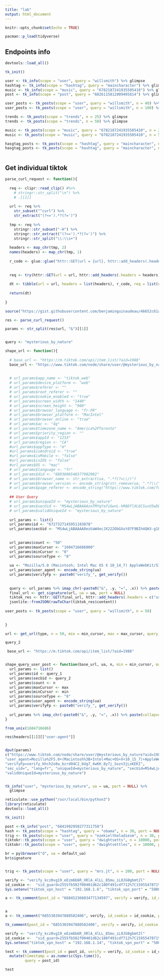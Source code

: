 ```yaml
---
title: "lab"
output: html_document
---
```


```r
knitr::opts_chunk$set(echo = TRUE)

pacman::p_load(tidyverse)
```

## Endpoints info


```r
devtools::load_all()

tk_init()

user <- tk_info(scope = "user", query = "willsmith") %>% glimpse
hashtag <- tk_info(scope = "hashtag", query = "maincharacter") %>% glimpse
music <- tk_info(scope = "music", query = "6782187241935505410") %>% glimpse
post <- tk_info(scope = "post", query = "6826115812009495814") %>% glimpse

user_posts <- tk_posts(scope = "user", query = "willsmith", n = 40) %>% glimpse
user_posts <- tk_posts(scope = "user", query = "willsmith", n = 100) %>% glimpse

trends <- tk_posts(scope = "trends", n = 25) %>% glimpse
trends <- tk_posts(scope = "trends", n = 50) %>% glimpse

music <- tk_posts(scope = "music", query = "6782187241935505410", n = 25) %>% glimpse
music <- tk_posts(scope = "music", query = "6782187241935505410", n = 50) %>% glimpse

hasgtag_posts <- tk_posts(scope = "hashtag", query = "maincharacter", n = 20) %>% glimpse
hasgtag_posts <- tk_posts(scope = "hashtag", query = "maincharacter", n = 50) %>% glimpse



```


## Get individual tiktok


```r
parse_curl_request <- function(){
  
  req <- clipr::read_clip() #%>%
    # stringr::str_split("\n") %>%
    # .[[1]]
  
  url <- req %>% 
    str_subset("^curl") %>%
    str_extract("(?<=').*?(?=')")
  
  tmp <- req %>%
    stringr::str_subset("-H") %>%
    stringr::str_extract("(?<=').*?(?=')") %>%
    stringr::str_split("\\:\\s+") 
  
  headers <- map_chr(tmp, 2)
  names(headers) <- map_chr(tmp, 1)
  
  r_code <- glue::glue("httr::GET(url = {url}, httr::add_headers(.headers = {paste(capture.output(dput(headers)), collapse = '')}))")
  
  
  req <- try(httr::GET(url = url, httr::add_headers(.headers = headers)))
  
  dt <- tibble(url = url, headers = list(headers), r_code, req = list(req)) 
  
  return(dt)
  
}
```


```r
source("https://gist.githubusercontent.com/benjaminguinaudeau/46652c61adee4469899a4026b873d07c/raw/5a3a46e99334990907b65a3d315680bf99e515d2/parse_curl_reqest.R")

res <- parse_curl_request()

params <- str_split(res$url, "&")[[1]]


query <- "mysterious_by_nature"

shape_url <- function(){
  
  # base_url <- "https://m.tiktok.com/api/item_list/?aid=1988"
  base_url <- "https://www.tiktok.com/node/share/user/@mysterious_by_nature?aid=1988"
  
  
  # url_params$app_name <- "tiktok_web"     
  # url_params$device_platform <- "web"     
  # url_params$referer <- ""  
  # url_params$root_referer <- ""           
  # url_params$cookie_enabled <- "true"  
  # url_params$screen_width <- "1440"       
  # url_params$screen_height <- "900"       
  # url_params$browser_language <- "fr-FR"  
  # url_params$browser_platform <- "MacIntel" 
  # url_params$browser_online <- "true"                                                                                                 
  # url_params$ac <- "4g"             
  # url_params$timezone_name <- "America%2FToronto"                                                                                                       
  # url_params$priority_region <- ""  
  # url_params$appId <- "1233"                                                         
  # url_params$region <- "CA"                                                          
  #url_params$appType <- "m"                                                          
  #url_params$isAndroid <- "true"                                                    
  #url_params$isMobile <- "false"                                                     
  #url_params$isIOS <- "false"                                                        
  #url_params$OS <- "mac"     
  # url_params$language <- "fr" 
  # url_params$did <- "6893606546577982982"   
  # url_params$browser_name <- str_extract(ua, ".*?(?=\\/)")
  # url_params$browser_version <- encode_string(str_remove(ua, ".*?\\/"))
  # url_params$page_referer <- encode_string("https://www.tiktok.com/foryou")   
  
  ## User Query
  # url_params$uniqueId <- "mysterious_by_nature"
  # url_params$secUid <- "MS4wLjABAAAAzoTMYqYafiGwnL-hR8DflXL6CSuvU5wDLmz5NdxchWbbR0XL7XuYWq-4XRb4_ldr"
  # url_params$validUniqueId <- "mysterious_by_nature"
  
  url_params <- list()  
  url_params$id <- "6727327145951183878"
  url_params$secUid <- "MS4wLjABAAAA8ezUaW4ecJX222ObGXxt07F9BIh4QH3-g1P1DHyChT2LLi2cn-vAE2R53-H672ZO"
  
  
  url_params$count <- "50"
  url_params$maxCursor <- "1604716686000"
  url_params$minCursor <- "0"
  url_params$sourceType <- "8"
   
  ua <- "Mozilla/5.0 (Macintosh; Intel Mac OS X 10_14_7) AppleWebKit/537.36 (KHTML, like Gecko) Chrome/86.0.4240.198 Safari/537.36"
  url_params$user_agent <- encode_string(ua)
  url_params$verifyFp <- paste0("verify_", get_verify())
                
  
  query <- url_params %>% imap_chr(~paste0("&", .y, "=", .x)) %>% paste(collapse = "")  %>% paste0(base_url, .)
  final_url <- get_signature(url, ua = ua, port = NULL)
  tiktok_res <- httr::GET(final_url, httr::add_headers(.headers = c("user-agent" = ua)))
  jsonlite::fromJSON(rawToChar(tiktok_res$content))
  
user_posts <- tk_posts(scope = "user", query = "willsmith", n = 50)
  
  
}

url <- get_url(type, n = 50, min = min_cursor, max = max_cursor, query_1 = query_1, query_2 = query_2, verify = verify) %>% shape_query_info(ua)

query_2

 base_url <- "https://m.tiktok.com/api/item_list/?aid=1988"


shape_query_user_post <- function(base_url, ua, n, min = min_cursor, max = max_cursor, query_1 = query_1, query_2 = query_2){
  url_params <- list()  
  url_params$id <- query_1
  url_params$secUid <- query_2
  url_params$count <- n
  url_params$maxCursor <- max
  url_params$minCursor <- min
  url_params$sourceType <- "8"
  url_params$user_agent <- encode_string(ua)
  url_params$verifyFp <- paste0("verify_", get_verify())
  
  url_params %>% imap_chr(~paste0("&", .y, "=", .x)) %>% paste(collapse = "")  %>% paste0(base_url, .)
}

from_unix(1604716686)

res$headers[[1]][["user-agent"]]


dput(params)
c("https://www.tiktok.com/node/share/user/@mysterious_by_nature?aid=1988", 
"user_agent=Mozilla%2F5.0+(Macintosh%3B+Intel+Mac+OS+X+10_15_7)+AppleWebKit%2F537.36+(KHTML,+like+Gecko)+Chrome%2F86.0.4240.198+Safari%2F537.36", 
"verifyFp=verify_khch2o8a_bzrd04C2_bUg7_4wKH_8y7j_Sozn3jLxKEKI", 
"sec_uid=", "lang=fr", "uniqueId=mysterious_by_nature", "secUid=MS4wLjABAAAAzoTMYqYafiGwnL-hR8DflXL6CSuvU5wDLmz5NdxchWbbR0XL7XuYWq-4XRb4_ldr", 
"validUniqueId=mysterious_by_nature")


tk_info("user", "mysterious_by_nature", ua = ua, port = NULL) %>%
  glimpse
```



```r
reticulate::use_python("/usr/local/bin/python3")
library(reticulate)
devtools::load_all()

tk_init()

post <-tk_info("post", "6841992950277311750")
hash <- tk_posts(scope = "hashtag", query = "obama", n = 30, port = NULL, verbose = F)
trig <- tk_posts(scope = "user", query = "ezekieltheladiesm", n = 30, port = NULL, verbose = T, start_date = lubridate::dmy("01-07-2020"))
tiktokr::tk_posts(scope = "user", query = "dwightsetts", n = 10000, port = NULL, vpn = F, verbose = T)
tiktokr::tk_posts(scope = "user", query = "dwightsettles", n = 10000, port = NULL, vpn = F, verbose = T)

br = py$browser("d", ua = default_ua)
br$signature


trig <- tk_posts(scope = "user", query = "mrs.jt", n = 200, port = NULL, verbose = T)

verify <- "verify_kcz0vg19_eEzm6b6R_XRlA_4lLL_85mu_iL0JG0gbmt2l"
id_cookie <-  "sid_guard=2555fb582f00401d62c180f491cdf712%7C1595547871%7C5184000%7CMon%2C+21-Sep-2020+23%3A44%3A31+GMT"
Sys.setenv("tiktok_vpn_host" = "192.168.1.6", "tiktok_vpn_port" = "5000")

a <- tk_comment(post_id = "66845236603477134597", verify = verify, id_cookie = id_cookie, vpn = T, verbose = T)


a 
a <- tk_comment("6855303947880582406", verify, id_cookie = id_cookie, port = NULL, vpn = F, verbose = T) 

tk_comment(post_id = "6855303947880582406", verify = verify, id_cookie = id_cookie, port = NULL, vpn = T, verbose = T)

verify <- "verify_kcz0vg19_eEzm6b6R_XRlA_4lLL_85mu_iL0JG0gbmt2l"
id_cookie <-  "sid_guard=2555fb582f00401d62c180f491cdf712%7C1595547871%7C5184000%7CMon%2C+21-Sep-2020+23%3A44%3A31+GMT"
Sys.setenv("tiktok_vpn_host" = "192.168.1.14", "tiktok_vpn_port" = "5000")

test <- tk_comment(post_id = post_id, verify = verify, id_cookie = id_cookie, port = NULL, vpn = T, verbose = T) %>%
  mutate(timestamp = as.numeric(Sys.time()), 
         query = post_id)

test



```


